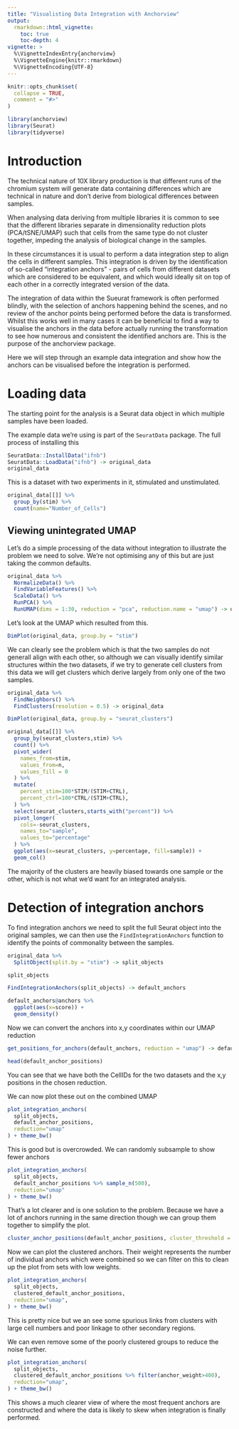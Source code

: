 ```yaml
---
title: "Visualisting Data Integration with Anchorview"
output: 
  rmarkdown::html_vignette:
    toc: true
    toc-depth: 4
vignette: >
  %\VignetteIndexEntry{anchorview}
  %\VignetteEngine{knitr::rmarkdown}
  %\VignetteEncoding{UTF-8}
---
```


```r
knitr::opts_chunk$set(
  collapse = TRUE,
  comment = "#>"
)
```

```r
library(anchorview)
library(Seurat)
library(tidyverse)
```

# Introduction
The technical nature of 10X library production is that different runs of the chromium system will generate data containing differences which are technical in nature and don't derive from biological differences between samples.

When analysing data deriving from multiple libraries it is common to see that the different libraries separate in dimensionality reduction plots (PCA/tSNE/UMAP) such that cells from the same type do not cluster together, impeding the analysis of biological change in the samples.

In these circumstances it is usual to perform a data integration step to align the cells in different samples.  This integration is driven by the identification of so-called "integration anchors" - pairs of cells from different datasets which are considered to be equivalent, and which would ideally sit on top of each other in a correctly integrated version of the data.

The integration of data within the Sueurat framework is often performed blindly, with the selection of anchors happening behind the scenes, and no review of the anchor points being performed before the data is transformed.  Whilst this works well in many cases it can be beneficial to find a way to visualise the anchors in the data before actually running the transformation to see how numerous and consistent the identified anchors are.  This is the purpose of the anchorview package.

Here we will step through an example data integration and show how the anchors can be visualised before the integration is performed.


# Loading data
The starting point for the analysis is a Seurat data object in which multiple samples have been loaded.

The example data we're using is part of the `SeuratData` package.  The full process of installing this 

```r
SeuratData::InstallData("ifnb")
SeuratData::LoadData("ifnb") -> original_data
original_data
```

This is a dataset with two experiments in it, stimulated and unstimulated.

```r
original_data[[]] %>%
  group_by(stim) %>%
  count(name="Number_of_Cells")
```

## Viewing unintegrated UMAP

Let's do a simple processing of the data without integration to illustrate the problem we need to solve.  We're not optimising any of this but are just taking the common defaults.

```r
original_data %>%
  NormalizeData() %>% 
  FindVariableFeatures() %>%
  ScaleData() %>%
  RunPCA() %>%
  RunUMAP(dims = 1:30, reduction = "pca", reduction.name = "umap") -> original_data
```

Let's look at the UMAP which resulted from this.

```r
DimPlot(original_data, group.by = "stim")
```

We can clearly see the problem which is that the two samples do not generall align with each other, so although we can visually identify similar structures within the two datasets, if we try to generate cell clusters from this data we will get clusters which derive largely from only one of the two samples.

```r
original_data %>%
  FindNeighbors() %>%
  FindClusters(resolution = 0.5) -> original_data
```

```r
DimPlot(original_data, group.by = "seurat_clusters")
```

```r
original_data[[]] %>%
  group_by(seurat_clusters,stim) %>%
  count() %>%
  pivot_wider(
    names_from=stim,
    values_from=n,
    values_fill = 0
  ) %>%
  mutate(
    percent_stim=100*STIM/(STIM+CTRL),
    percent_ctrl=100*CTRL/(STIM+CTRL),
  ) %>%
  select(seurat_clusters,starts_with("percent")) %>%
  pivot_longer(
    cols=-seurat_clusters,
    names_to="sample",
    values_to="percentage"
  ) %>%
  ggplot(aes(x=seurat_clusters, y=percentage, fill=sample)) +
  geom_col()

```

The majority of the clusters are heavily biased towards one sample or the other, which is not what we'd want for an integrated analysis.


# Detection of integration anchors

To find integration anchors we need to split the full Seurat object into the original samples, we can then use the `FindIntegrationAnchors` function to identify the points of commonality between the samples.

```r
original_data %>%
  SplitObject(split.by = "stim") -> split_objects

split_objects
```


```r
FindIntegrationAnchors(split_objects) -> default_anchors
```

```r
default_anchors@anchors %>%
  ggplot(aes(x=score)) +
  geom_density()

```

Now we can convert the anchors into x,y coordinates within our UMAP reduction

```r
get_positions_for_anchors(default_anchors, reduction = "umap") -> default_anchor_positions

head(default_anchor_positions)
```

You can see that we have both the CellIDs for the two datasets and the x,y positions in the chosen reduction.

We can now plot these out on the combined UMAP


```r
plot_integration_anchors(
  split_objects,
  default_anchor_positions,
  reduction="umap"
) + theme_bw()
```

This is good but is overcrowded.  We can randomly subsample to show fewer anchors

```r
plot_integration_anchors(
  split_objects,
  default_anchor_positions %>% sample_n(500),
  reduction="umap"
) + theme_bw()
```

That's a lot clearer and is one solution to the problem.  Because we have a lot of anchors running in the same direction though we can group them together to simplify the plot.


```r
cluster_anchor_positions(default_anchor_positions, cluster_threshold = 7) -> clustered_default_anchor_positions
```


Now we can plot the clustered anchors.  Their weight represents the number of individual anchors which were combined so we can filter on this to clean up the plot from sets with low weights.

```r
plot_integration_anchors(
  split_objects,
  clustered_default_anchor_positions,
  reduction="umap",
) + theme_bw() 
```

This is pretty nice but we an see some spurious links from clusters with large cell numbers and poor linkage to other secondary regions.

We can even remove some of the poorly clustered groups to reduce the noise further.

```r
plot_integration_anchors(
  split_objects,
  clustered_default_anchor_positions %>% filter(anchor_weight>400),
  reduction="umap",
) + theme_bw() 
```

This shows a much clearer view of where the most frequent anchors are constructed and where the data is likely to skew when integration is finally performed.

